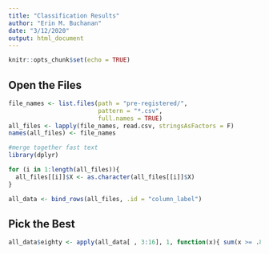 ```yaml
---
title: "Classification Results"
author: "Erin M. Buchanan"
date: "3/12/2020"
output: html_document
---
```


```r
knitr::opts_chunk$set(echo = TRUE)
```

## Open the Files

```r
file_names <- list.files(path = "pre-registered/",
                         pattern = "*.csv",
                         full.names = TRUE)
all_files <- lapply(file_names, read.csv, stringsAsFactors = F)
names(all_files) <- file_names

#merge together fast text
library(dplyr)

for (i in 1:length(all_files)){
  all_files[[i]]$X <- as.character(all_files[[i]]$X)
}

all_data <- bind_rows(all_files, .id = "column_label")
```

## Pick the Best

```r
all_data$eighty <- apply(all_data[ , 3:16], 1, function(x){ sum(x >= .80) })
```


